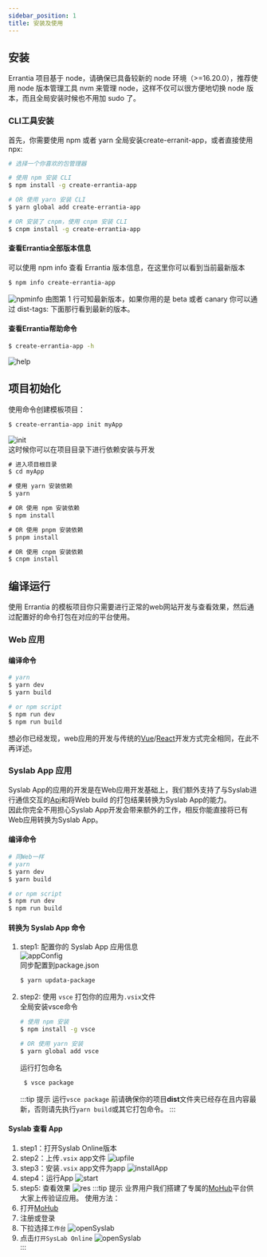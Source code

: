 ```yaml
---
sidebar_position: 1
title: 安装及使用
---
```

## 安装
Errantia 项目基于 node，请确保已具备较新的 node 环境（>=16.20.0），推荐使用 node 版本管理工具 nvm 来管理 node，这样不仅可以很方便地切换 node 版本，而且全局安装时候也不用加 sudo 了。

### CLI工具安装
首先，你需要使用 npm 或者 yarn 全局安装create-erranit-app，或者直接使用 npx:
```bash
# 选择一个你喜欢的包管理器

# 使用 npm 安装 CLI
$ npm install -g create-errantia-app

# OR 使用 yarn 安装 CLI
$ yarn global add create-errantia-app

# OR 安装了 cnpm，使用 cnpm 安装 CLI
$ cnpm install -g create-errantia-app
``` 
#### 查看Errantia全部版本信息
可以使用 npm info 查看 Errantia 版本信息，在这里你可以看到当前最新版本
```bash
$ npm info create-errantia-app
```
![npminfo](../../article/image/npminfo.png)
由图第 1 行可知最新版本，如果你用的是 beta 或者 canary 你可以通过 dist-tags: 下面那行看到最新的版本。
#### 查看Errantia帮助命令
```bash
$ create-errantia-app -h
```
![help](../../article/image/help.png)

## 项目初始化
使用命令创建模板项目：
```bash
$ create-errantia-app init myApp
```
![init](../../article/image/init.png)  
这时候你可以在项目目录下进行依赖安装与开发
```js
# 进入项目根目录
$ cd myApp

# 使用 yarn 安装依赖
$ yarn

# OR 使用 npm 安装依赖
$ npm install

# OR 使用 pnpm 安装依赖
$ pnpm install

# OR 使用 cnpm 安装依赖
$ cnpm install
```
## 编译运行
使用 Errantia 的模板项目你只需要进行正常的web网站开发与查看效果，然后通过配置好的命令打包在对应的平台使用。
### Web 应用
#### 编译命令
``` bash
# yarn
$ yarn dev
$ yarn build

# or npm script
$ npm run dev
$ npm run build
```
想必你已经发现，web应用的开发与传统的[Vue](https://vuejs.org/)/[React](https://react.dev/)开发方式完全相同，在此不再详述。
### Syslab App 应用
Syslab App的应用的开发是在Web应用开发基础上，我们额外支持了与Syslab进行通信交互的[Api](../../api/about/apiExplain)和将Web build 的打包结果转换为Syslab App的能力。  
因此你完全不用担心Syslab App开发会带来额外的工作，相反你能直接将已有Web应用转换为Syslab App。
#### 编译命令
``` bash
# 同Web一样
# yarn
$ yarn dev
$ yarn build

# or npm script
$ npm run dev
$ npm run build
```
#### 转换为 Syslab App 命令
1. step1: 配置你的 Syslab App 应用信息    
   ![appConfig](../../article/image/appConfig.png)   
   同步配置到package.json
   ```bash
   $ yarn updata-package
   ```
2. step2: 使用 `vsce` 打包你的应用为`.vsix`文件  
  全局安装vsce命令
   ```bash
   # 使用 npm 安装
   $ npm install -g vsce

   # OR 使用 yarn 安装
   $ yarn global add vsce
   ```
   运行打包命名
   ```bash
    $ vsce package
   ```
    :::tip 提示
    运行`vsce package` 前请确保你的项目**dist**文件夹已经存在且内容最新，否则请先执行`yarn build`或其它打包命令。
    :::
#### Syslab 查看 App
1. step1：打开Syslab Online版本
2. step2：上传`.vsix` app文件
![upfile](../../article/image/upfile.png)  
3. step3：安装`.vsix` app文件为app
![installApp](../../article/image/installApp.png) 
4. step4：运行App
![start](../../article/image/start.png) 
5. step5: 查看效果
![res](../../article/image/res.png) 
:::tip 提示
业界用户我们搭建了专属的[MoHub](https://mohub.net/home)平台供大家上传验证应用。
使用方法：
1. 打开[MoHub](https://mohub.net/home)
2. 注册或登录
3. 下拉选择`工作台`
![openSyslab](../../article/image/openSyslab.png)  
4. 点击`打开SysLab Online`
![openSyslab](../../article/image/enter.png)  
:::

